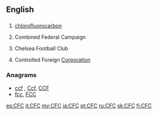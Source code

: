 ==English==

==={{initialism-old|en}}===
{{head|en}}

# {{context|organic chemistry|lang=en}} [[chlorofluorocarbon]]
# {{context|US|lang=en}} Combined Federal Campaign
# {{context|soccer|lang=en}} Chelsea Football Club
# {{context|business|lang=en}} Controlled Foreign [[corporation|Corporation]]

===Anagrams===
* [[ccf#English|ccf]] , [[Ccf#English|Ccf]], [[CCF#English|CCF]]
* [[fcc#English|fcc]], [[FCC#English|FCC]]

[[es:CFC]]
[[it:CFC]]
[[my:CFC]]
[[ja:CFC]]
[[pt:CFC]]
[[ru:CFC]]
[[sk:CFC]]
[[fi:CFC]]